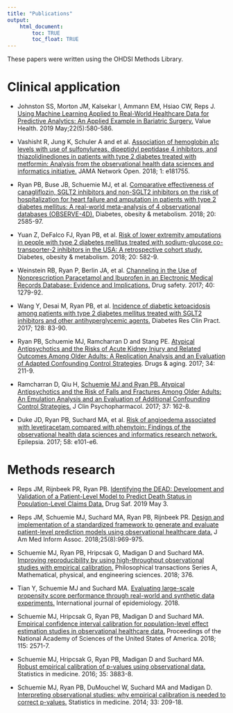```yaml
---
title: "Publications"
output: 
    html_document:
        toc: TRUE
        toc_float: TRUE
---
```


These papers were written using the OHDSI Methods Library.

# Clinical application

- Johnston SS, Morton JM, Kalsekar I, Ammann EM, Hsiao CW, Reps J. [Using Machine Learning Applied to Real-World Healthcare Data for Predictive Analytics: An Applied Example in Bariatric Surgery.](https://www.sciencedirect.com/science/article/pii/S1098301519300737?via%3Dihub) Value Health. 2019 May;22(5):580-586. 

- Vashisht R, Jung K, Schuler A and et al. [Association of hemoglobin a1c levels with use of sulfonylureas, dipeptidyl peptidase 4 inhibitors, and thiazolidinediones in patients with type 2 diabetes treated with metformin: Analysis from the observational health data sciences and informatics initiative.](https://jamanetwork.com/journals/jamanetworkopen/fullarticle/2698083) JAMA Network Open. 2018; 1: e181755.

- Ryan PB, Buse JB, Schuemie MJ, et al. [Comparative effectiveness of canagliflozin, SGLT2 inhibitors and non-SGLT2 inhibitors on the risk of hospitalization for heart failure and amputation in patients with type 2 diabetes mellitus: A real-world meta-analysis of 4 observational databases (OBSERVE-4D).](https://onlinelibrary.wiley.com/doi/full/10.1111/dom.13424) Diabetes, obesity & metabolism. 2018; 20: 2585-97.

- Yuan Z, DeFalco FJ, Ryan PB, et al. [Risk of lower extremity amputations in people with type 2 diabetes mellitus treated with sodium-glucose co-transporter-2 inhibitors in the USA: A retrospective cohort study.](https://onlinelibrary.wiley.com/doi/full/10.1111/dom.13115) Diabetes, obesity & metabolism. 2018; 20: 582-9.

- Weinstein RB, Ryan P, Berlin JA, et al. [Channeling in the Use of Nonprescription Paracetamol and Ibuprofen in an Electronic Medical Records Database: Evidence and Implications.](https://rd.springer.com/article/10.1007/s40264-017-0581-7) Drug safety. 2017; 40: 1279-92.

- Wang Y, Desai M, Ryan PB, et al. [Incidence of diabetic ketoacidosis among patients with type 2 diabetes mellitus treated with SGLT2 inhibitors and other antihyperglycemic agents.](https://www.sciencedirect.com/science/article/pii/S0168822716318629) Diabetes Res Clin Pract. 2017; 128: 83-90.

- Ryan PB, Schuemie MJ, Ramcharran D and Stang PE. [Atypical Antipsychotics and the Risks of Acute Kidney Injury and Related Outcomes Among Older Adults: A Replication Analysis and an Evaluation of Adapted Confounding Control Strategies](https://rd.springer.com/article/10.1007%2Fs40266-016-0430-x). Drugs & aging. 2017; 34: 211-9.

- Ramcharran D, Qiu H, [Schuemie MJ and Ryan PB. Atypical Antipsychotics and the Risk of Falls and Fractures Among Older Adults: An Emulation Analysis and an Evaluation of Additional Confounding Control Strategies.](https://journals.lww.com/psychopharmacology/Abstract/2017/04000/Atypical_Antipsychotics_and_the_Risk_of_Falls_and.9.aspx) J Clin Psychopharmacol. 2017; 37: 162-8.

- Duke JD, Ryan PB, Suchard MA, et al. [Risk of angioedema associated with levetiracetam compared with phenytoin: Findings of the observational health data sciences and informatics research network.](https://onlinelibrary.wiley.com/doi/full/10.1111/epi.13828) Epilepsia. 2017; 58: e101-e6.


# Methods research

- Reps JM, Rijnbeek PR, Ryan PB. [Identifying the DEAD: Development and Validation of a Patient-Level Model to Predict Death Status in Population-Level Claims Data.](https://link.springer.com/article/10.1007%2Fs40264-019-00827-0) Drug Saf. 2019 May 3. 

- Reps JM, Schuemie MJ, Suchard MA, Ryan PB, Rijnbeek PR. [Design and implementation of a standardized framework to generate and evaluate patient-level prediction models using observational healthcare data.](https://academic.oup.com/jamia/article/25/8/969/4989437) J Am Med Inform Assoc. 2018;25(8):969-975.

- Schuemie MJ, Ryan PB, Hripcsak G, Madigan D and Suchard MA. [Improving reproducibility by using high-throughput observational studies with empirical calibration.](http://rsta.royalsocietypublishing.org/content/376/2128/20170356.long) Philosophical transactions Series A, Mathematical, physical, and engineering sciences. 2018; 376.

- Tian Y, Schuemie MJ and Suchard MA. [Evaluating large-scale propensity score performance through real-world and synthetic data experiments.](https://academic.oup.com/ije/advance-article-abstract/doi/10.1093/ije/dyy120/5043131) International journal of epidemiology. 2018.

- Schuemie MJ, Hripcsak G, Ryan PB, Madigan D and Suchard MA. [Empirical confidence interval calibration for population-level effect estimation studies in observational healthcare data.](http://www.pnas.org/content/115/11/2571.long) Proceedings of the National Academy of Sciences of the United States of America. 2018; 115: 2571-7.

- Schuemie MJ, Hripcsak G, Ryan PB, Madigan D and Suchard MA. [Robust empirical calibration of p-values using observational data.](https://onlinelibrary.wiley.com/doi/10.1002/sim.6977) Statistics in medicine. 2016; 35: 3883-8.

- Schuemie MJ, Ryan PB, DuMouchel W, Suchard MA and Madigan D. [Interpreting observational studies: why empirical calibration is needed to correct p-values.](https://onlinelibrary.wiley.com/doi/full/10.1002/sim.5925) Statistics in medicine. 2014; 33: 209-18.

